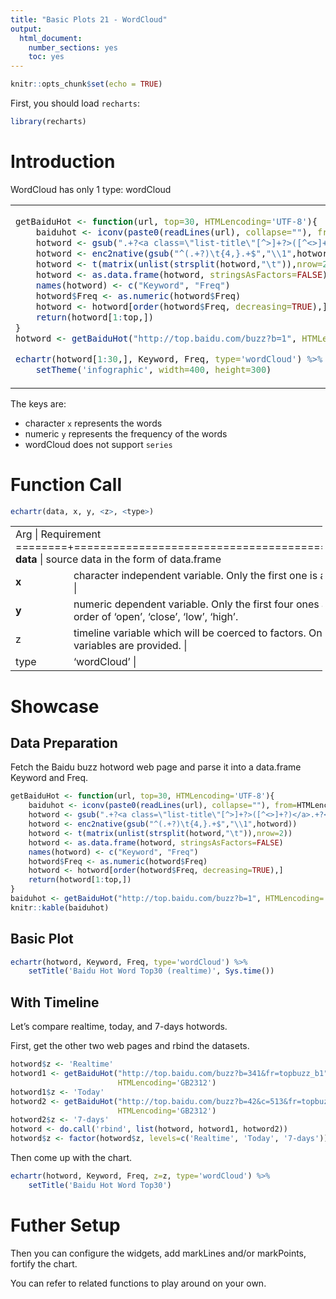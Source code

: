 ```yaml
---
title: "Basic Plots 21 - WordCloud"
output: 
  html_document: 
    number_sections: yes
    toc: yes
---
```


```r
knitr::opts_chunk$set(echo = TRUE)
```

First, you should load `recharts`:
```r
library(recharts)
```

# Introduction

WordCloud has only 1 type: wordCloud

<table id='intro'>
<tr><td>
```r
getBaiduHot <- function(url, top=30, HTMLencoding='UTF-8'){
    baiduhot <- iconv(paste0(readLines(url), collapse=""), from=HTMLencoding)
    hotword <- gsub(".+?<a class=\"list-title\"[^>]+?>([^<>]+?)</a>.+?<span class=\"icon-(rise|fair|fall)\">(\\d+?)</span>.+?","\\1\t\\3\t", baiduhot)
    hotword <- enc2native(gsub("^(.+?)\t{4,}.+$","\\1",hotword))
    hotword <- t(matrix(unlist(strsplit(hotword,"\t")),nrow=2))
    hotword <- as.data.frame(hotword, stringsAsFactors=FALSE)
    names(hotword) <- c("Keyword", "Freq")
    hotword$Freq <- as.numeric(hotword$Freq)
    hotword <- hotword[order(hotword$Freq, decreasing=TRUE),]
    return(hotword[1:top,])
}
hotword <- getBaiduHot("http://top.baidu.com/buzz?b=1", HTMLencoding='GB2312')

echartr(hotword[1:30,], Keyword, Freq, type='wordCloud') %>% 
    setTheme('infographic', width=400, height=300)
```
</td>
<td>
</table>

The keys are:

- character `x` represents the words
- numeric `y` represents the frequency of the words
- wordCloud does not support `series`

# Function Call

```r
echartr(data, x, y, <z>, <type>)
```

+--------+--------------------------------------------------------------------+
| Arg    |  Requirement                                                       |
+========+====================================================================+
| **data** | source data in the form of data.frame                            |
+--------+--------------------------------------------------------------------+
| **x**  | character independent variable. Only the first one is accepted if multiple variables are provided. |
+--------+--------------------------------------------------------------------+
| **y**  | numeric dependent variable. Only the first four ones are accepted which are arranged in the order of 'open', 'close', 'low', 'high'. |
+--------+--------------------------------------------------------------------+
|  z     | timeline variable which will be coerced to factors. Only the first one is accepted if multiple variables are provided. |
+--------+--------------------------------------------------------------------+
| type   | 'wordCloud' |
+--------+--------------------------------------------------------------------+


# Showcase

## Data Preparation

Fetch the Baidu buzz hotword web page and parse it into a data.frame Keyword and Freq.

```r
getBaiduHot <- function(url, top=30, HTMLencoding='UTF-8'){
    baiduhot <- iconv(paste0(readLines(url), collapse=""), from=HTMLencoding)
    hotword <- gsub(".+?<a class=\"list-title\"[^>]+?>([^<>]+?)</a>.+?<span class=\"icon-(rise|fair|fall)\">(\\d+?)</span>.+?","\\1\t\\3\t", baiduhot)
    hotword <- enc2native(gsub("^(.+?)\t{4,}.+$","\\1",hotword))
    hotword <- t(matrix(unlist(strsplit(hotword,"\t")),nrow=2))
    hotword <- as.data.frame(hotword, stringsAsFactors=FALSE)
    names(hotword) <- c("Keyword", "Freq")
    hotword$Freq <- as.numeric(hotword$Freq)
    hotword <- hotword[order(hotword$Freq, decreasing=TRUE),]
    return(hotword[1:top,])
}
baiduhot <- getBaiduHot("http://top.baidu.com/buzz?b=1", HTMLencoding='GB2312')
knitr::kable(baiduhot)
```

## Basic Plot

```r
echartr(hotword, Keyword, Freq, type='wordCloud') %>% 
    setTitle('Baidu Hot Word Top30 (realtime)', Sys.time())
```

## With Timeline

Let's compare realtime, today, and 7-days hotwords.

First, get the other two web pages and rbind the datasets.

```r
hotword$z <- 'Realtime'
hotword1 <- getBaiduHot("http://top.baidu.com/buzz?b=341&fr=topbuzz_b1", 
                        HTMLencoding='GB2312')
hotword1$z <- 'Today'
hotword2 <- getBaiduHot("http://top.baidu.com/buzz?b=42&c=513&fr=topbuzz_b341", 
                        HTMLencoding='GB2312')
hotword2$z <- '7-days'
hotword <- do.call('rbind', list(hotword, hotword1, hotword2))
hotword$z <- factor(hotword$z, levels=c('Realtime', 'Today', '7-days'))
```

Then come up with the chart.

```r
echartr(hotword, Keyword, Freq, z=z, type='wordCloud') %>% 
    setTitle('Baidu Hot Word Top30')
```

# Futher Setup

Then you can configure the widgets, add markLines and/or markPoints, fortify the chart.

You can refer to related functions to play around on your own.

